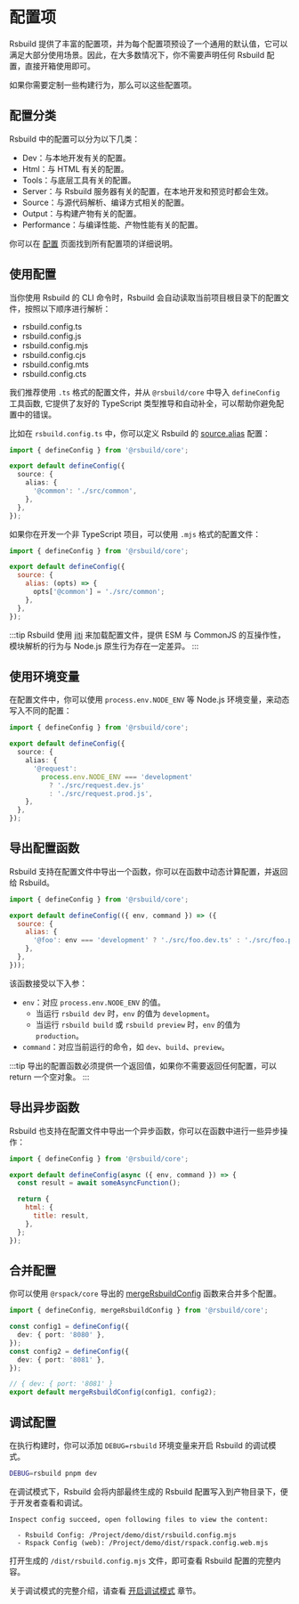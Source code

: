 # 配置项

Rsbuild 提供了丰富的配置项，并为每个配置项预设了一个通用的默认值，它可以满足大部分使用场景。因此，在大多数情况下，你不需要声明任何 Rsbuild 配置，直接开箱使用即可。

如果你需要定制一些构建行为，那么可以这些配置项。

## 配置分类

Rsbuild 中的配置可以分为以下几类：

- Dev：与本地开发有关的配置。
- Html：与 HTML 有关的配置。
- Tools：与底层工具有关的配置。
- Server：与 Rsbuild 服务器有关的配置，在本地开发和预览时都会生效。
- Source：与源代码解析、编译方式相关的配置。
- Output：与构建产物有关的配置。
- Performance：与编译性能、产物性能有关的配置。

你可以在 [配置](/config/) 页面找到所有配置项的详细说明。

## 使用配置

当你使用 Rsbuild 的 CLI 命令时，Rsbuild 会自动读取当前项目根目录下的配置文件，按照以下顺序进行解析：

- rsbuild.config.ts
- rsbuild.config.js
- rsbuild.config.mjs
- rsbuild.config.cjs
- rsbuild.config.mts
- rsbuild.config.cts

我们推荐使用 `.ts` 格式的配置文件，并从 `@rsbuild/core` 中导入 `defineConfig` 工具函数, 它提供了友好的 TypeScript 类型推导和自动补全，可以帮助你避免配置中的错误。

比如在 `rsbuild.config.ts` 中，你可以定义 Rsbuild 的 [source.alias](/config/source/alias) 配置：

```ts title="rsbuild.config.ts"
import { defineConfig } from '@rsbuild/core';

export default defineConfig({
  source: {
    alias: {
      '@common': './src/common',
    },
  },
});
```

如果你在开发一个非 TypeScript 项目，可以使用 `.mjs` 格式的配置文件：

```js title="rsbuild.config.mjs"
import { defineConfig } from '@rsbuild/core';

export default defineConfig({
  source: {
    alias: (opts) => {
      opts['@common'] = './src/common';
    },
  },
});
```

:::tip
Rsbuild 使用 [jiti](https://github.com/unjs/jiti) 来加载配置文件，提供 ESM 与 CommonJS 的互操作性，模块解析的行为与 Node.js 原生行为存在一定差异。
:::

## 使用环境变量

在配置文件中，你可以使用 `process.env.NODE_ENV` 等 Node.js 环境变量，来动态写入不同的配置：

```ts title="rsbuild.config.ts"
import { defineConfig } from '@rsbuild/core';

export default defineConfig({
  source: {
    alias: {
      '@request':
        process.env.NODE_ENV === 'development'
          ? './src/request.dev.js'
          : './src/request.prod.js',
    },
  },
});
```

## 导出配置函数

Rsbuild 支持在配置文件中导出一个函数，你可以在函数中动态计算配置，并返回给 Rsbuild。

```js title="rsbuild.config.js"
import { defineConfig } from '@rsbuild/core';

export default defineConfig(({ env, command }) => ({
  source: {
    alias: {
      '@foo': env === 'development' ? './src/foo.dev.ts' : './src/foo.prod.ts',
    },
  },
}));
```

该函数接受以下入参：

- `env`：对应 `process.env.NODE_ENV` 的值。
  - 当运行 `rsbuild dev` 时，`env` 的值为 `development`。
  - 当运行 `rsbuild build` 或 `rsbuild preview` 时，`env` 的值为 `production`。
- `command`：对应当前运行的命令，如 `dev`、`build`、`preview`。

:::tip
导出的配置函数必须提供一个返回值，如果你不需要返回任何配置，可以 return 一个空对象。
:::

## 导出异步函数

Rsbuild 也支持在配置文件中导出一个异步函数，你可以在函数中进行一些异步操作：

```js title="rsbuild.config.js"
import { defineConfig } from '@rsbuild/core';

export default defineConfig(async ({ env, command }) => {
  const result = await someAsyncFunction();

  return {
    html: {
      title: result,
    },
  };
});
```

## 合并配置

你可以使用 `@rspack/core` 导出的 [mergeRsbuildConfig](/api/javascript-api/core#mergersbuildconfig) 函数来合并多个配置。

```ts title="rsbuild.config.ts"
import { defineConfig, mergeRsbuildConfig } from '@rsbuild/core';

const config1 = defineConfig({
  dev: { port: '8080' },
});
const config2 = defineConfig({
  dev: { port: '8081' },
});

// { dev: { port: '8081' }
export default mergeRsbuildConfig(config1, config2);
```

## 调试配置

在执行构建时，你可以添加 `DEBUG=rsbuild` 环境变量来开启 Rsbuild 的调试模式。

```bash
DEBUG=rsbuild pnpm dev
```

在调试模式下，Rsbuild 会将内部最终生成的 Rsbuild 配置写入到产物目录下，便于开发者查看和调试。

```
Inspect config succeed, open following files to view the content:

  - Rsbuild Config: /Project/demo/dist/rsbuild.config.mjs
  - Rspack Config (web): /Project/demo/dist/rspack.config.web.mjs
```

打开生成的 `/dist/rsbuild.config.mjs` 文件，即可查看 Rsbuild 配置的完整内容。

关于调试模式的完整介绍，请查看 [开启调试模式](/guide/debug/debug-mode) 章节。
